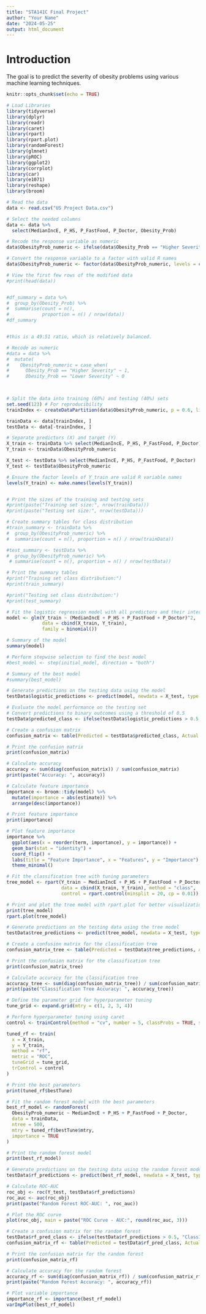 ```yaml
---
title: "STA141C Final Project"
author: "Your Name"
date: "2024-05-25"
output: html_document
---
```


# Introduction

The goal is to predict the severity of obesity problems using various machine learning techniques.

```r
knitr::opts_chunk$set(echo = TRUE)
```

```r
# Load Libraries
library(tidyverse)
library(dplyr)
library(readr)
library(caret)
library(rpart)
library(rpart.plot)
library(randomForest)
library(glmnet)
library(pROC)
library(ggplot2)
library(corrplot)
library(car)
library(e1071) 
library(reshape)
library(broom)

```



```r
# Read the data
data <- read.csv("US Project Data.csv")

# Select the needed columns
data <- data %>%
  select(MedianIncE, P_HS, P_FastFood, P_Doctor, Obesity_Prob)

# Recode the response variable as numeric
data$ObesityProb_numeric <- ifelse(data$Obesity_Prob == "Higher Severity", 1, 0)

# Convert the response variable to a factor with valid R names
data$ObesityProb_numeric <- factor(data$ObesityProb_numeric, levels = c(0, 1), labels = c("Class0", "Class1"))

# View the first few rows of the modified data
#print(head(data))


#df_summary = data %>%
#  group_by(Obesity_Prob) %>%
#  summarise(count = n(),
#            proportion = n() / nrow(data))
#df_summary


#this is a 49:51 ratio, which is relatively balanced. 

# Recode as numeric
#data = data %>%
#  mutate(
#    ObesityProb_numeric = case_when(
#      Obesity_Prob == "Higher Severity" ~ 1,
#      Obesity_Prob == "Lower Severity" ~ 0
 



```


```r
# Split the data into training (60%) and testing (40%) sets
set.seed(123) # For reproducibility
trainIndex <- createDataPartition(data$ObesityProb_numeric, p = 0.6, list = FALSE)

trainData <- data[trainIndex, ]
testData <- data[-trainIndex, ]

# Separate predictors (X) and target (Y)
X_train <- trainData %>% select(MedianIncE, P_HS, P_FastFood, P_Doctor)
Y_train <- trainData$ObesityProb_numeric

X_test <- testData %>% select(MedianIncE, P_HS, P_FastFood, P_Doctor)
Y_test <- testData$ObesityProb_numeric

# Ensure the factor levels of Y_train are valid R variable names
levels(Y_train) <- make.names(levels(Y_train))


# Print the sizes of the training and testing sets
#print(paste("Training set size:", nrow(trainData)))
#print(paste("Testing set size:", nrow(testData)))

# Create summary tables for class distribution
#train_summary <- trainData %>%
#  group_by(ObesityProb_numeric) %>%
#  summarise(count = n(), proportion = n() / nrow(trainData))

#test_summary <- testData %>%
#  group_by(ObesityProb_numeric) %>%
 # summarise(count = n(), proportion = n() / nrow(testData))

# Print the summary tables
#print("Training set class distribution:")
#print(train_summary)

#print("Testing set class distribution:")
#print(test_summary)

```


```r
# Fit the logistic regression model with all predictors and their interactions
model <- glm(Y_train ~ (MedianIncE + P_HS + P_FastFood + P_Doctor)^2, 
             data = cbind(X_train, Y_train), 
             family = binomial())

# Summary of the model
summary(model)

```


```r
# Perform stepwise selection to find the best model
#best_model <- step(initial_model, direction = "both")

# Summary of the best model
#summary(best_model)
```

```r
# Generate predictions on the testing data using the model
testData$logistic_predictions <- predict(model, newdata = X_test, type = "response")

# Evaluate the model performance on the testing set
# Convert predictions to binary outcomes using a threshold of 0.5
testData$predicted_class <- ifelse(testData$logistic_predictions > 0.5, 1, 0)

# Create a confusion matrix
confusion_matrix <- table(Predicted = testData$predicted_class, Actual = Y_test)

# Print the confusion matrix
print(confusion_matrix)
```

```r
# Calculate accuracy
accuracy <- sum(diag(confusion_matrix)) / sum(confusion_matrix)
print(paste("Accuracy: ", accuracy))

# Calculate feature importance
importance <- broom::tidy(model) %>%
  mutate(importance = abs(estimate)) %>%
  arrange(desc(importance))

# Print feature importance
print(importance)

# Plot feature importance
importance %>%
  ggplot(aes(x = reorder(term, importance), y = importance)) +
  geom_bar(stat = "identity") +
  coord_flip() +
  labs(title = "Feature Importance", x = "Features", y = "Importance") +
  theme_minimal()
```

```r
# Fit the classification tree with tuning parameters
tree_model <- rpart(Y_train ~ MedianIncE + P_HS + P_FastFood + P_Doctor, 
                    data = cbind(X_train, Y_train), method = "class",
                    control = rpart.control(minsplit = 20, cp = 0.01))

# Print and plot the tree model with rpart.plot for better visualization
print(tree_model)
rpart.plot(tree_model)

# Generate predictions on the testing data using the tree model
testData$tree_predictions <- predict(tree_model, newdata = X_test, type = "class")

# Create a confusion matrix for the classification tree
confusion_matrix_tree <- table(Predicted = testData$tree_predictions, Actual = Y_test)

# Print the confusion matrix for the classification tree
print(confusion_matrix_tree)

# Calculate accuracy for the classification tree
accuracy_tree <- sum(diag(confusion_matrix_tree)) / sum(confusion_matrix_tree)
print(paste("Classification Tree Accuracy: ", accuracy_tree))
```
```r
# Define the parameter grid for hyperparameter tuning
tune_grid <- expand.grid(mtry = c(1, 2, 3, 4))

# Perform hyperparameter tuning using caret
control <- trainControl(method = "cv", number = 5, classProbs = TRUE, summaryFunction = twoClassSummary)

tuned_rf <- train(
  x = X_train,
  y = Y_train,
  method = "rf",
  metric = "ROC",
  tuneGrid = tune_grid,
  trControl = control
)

# Print the best parameters
print(tuned_rf$bestTune)
```



```r
# Fit the random forest model with the best parameters
best_rf_model <- randomForest(
  ObesityProb_numeric ~ MedianIncE + P_HS + P_FastFood + P_Doctor, 
  data = trainData, 
  ntree = 500, 
  mtry = tuned_rf$bestTune$mtry, 
  importance = TRUE
)

# Print the random forest model
print(best_rf_model)
```
```r
# Generate predictions on the testing data using the random forest model
testData$rf_predictions <- predict(best_rf_model, newdata = X_test, type = "prob")[,2]

# Calculate ROC-AUC
roc_obj <- roc(Y_test, testData$rf_predictions)
roc_auc <- auc(roc_obj)
print(paste("Random Forest ROC-AUC: ", roc_auc))

# Plot the ROC curve
plot(roc_obj, main = paste("ROC Curve - AUC:", round(roc_auc, 3)))

# Create a confusion matrix for the random forest
testData$rf_pred_class <- ifelse(testData$rf_predictions > 0.5, "Class1", "Class0")
confusion_matrix_rf <- table(Predicted = testData$rf_pred_class, Actual = Y_test)

# Print the confusion matrix for the random forest
print(confusion_matrix_rf)

# Calculate accuracy for the random forest
accuracy_rf <- sum(diag(confusion_matrix_rf)) / sum(confusion_matrix_rf)
print(paste("Random Forest Accuracy: ", accuracy_rf))
```

```r
# Plot variable importance
importance_rf <- importance(best_rf_model)
varImpPlot(best_rf_model)
```

